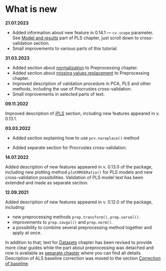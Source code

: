 # What is new {-#news}

**21.07.2023**

* Added information about new feature in 0.14.1 — `cv.scope` parameter. See [Model and results](#pls--models-and-results) part of PLS chapter, just scroll down to cross-validation section.
* Small improvements to various parts of this tutorial.

**31.03.2023**

* Added section about [normalization](#preprocessing--norm) to Preprocessing chapter.
* Added section about [missing values replacement](#preprocessing--mvreplace) to Preprocessing chapter.
* Improved description of validation procedure in PCA, PLS and other methods, including the use of Procrustes cross-validation.
* Small improvements in selected parts of text.

**09.11.2022**

Improved description of [iPLS](#ipls) section, including new features appeared in v. 0.13.1.

**03.03.2022**

* Added section explaining how to use `pcv.nareplace()` method

* Added separate section for Procrustes cross-validation.

**14.07.2022**

Added description of new features appeared in v. 0.13.0 of the package, including new plotting method `plotRMSERatio()` for PLS models and new cross-validation possibilities. Validation of PLS model text has been extended and made as separate section.


**12.09.2021**

Added description of new features appeared in v. 0.12.0 of the package, including:

* new preprocessing methods `prep.transform()`, `prep.varsel()`.
* improvements to `prep.savgol()` and `prep.norm()`.
* a possibility to combine several preprocessing method together and apply at once.

In addition to that, text for [Datasets](#datasets) chapter has been revised to provide more clear guides while the part about preprocessing was detached and now is available as [separate chapter](#preprocessing) where
you can find all details. Description of ALS baseline correction was moved to the section [Correction of baseline](#preprocessing--baseline).

